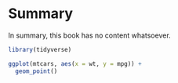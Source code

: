 # Summary

In summary, this book has no content whatsoever.

```r
library(tidyverse)
```

```r
ggplot(mtcars, aes(x = wt, y = mpg)) +
  geom_point()
```